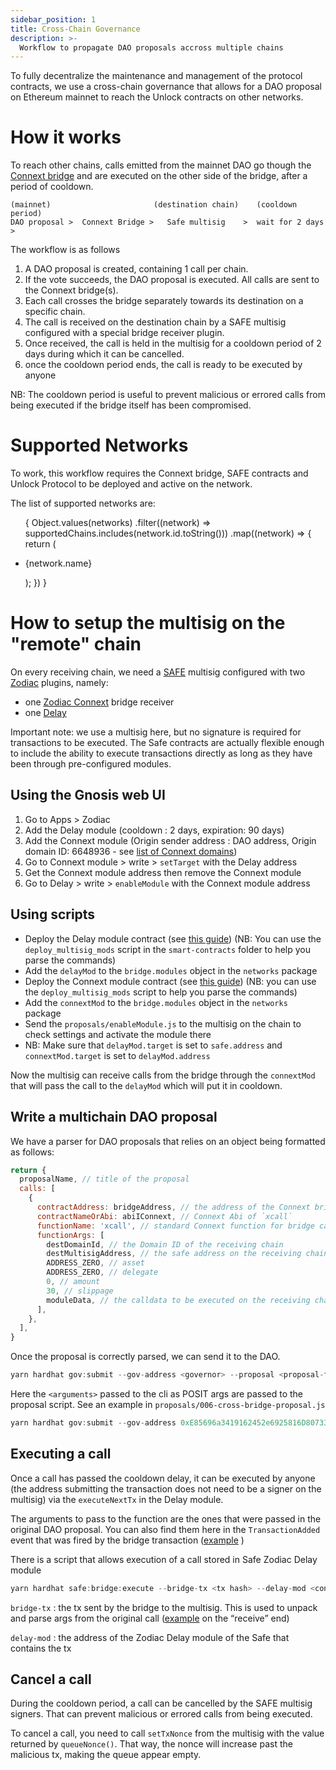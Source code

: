 ```yaml
---
sidebar_position: 1
title: Cross-Chain Governance
description: >-
  Workflow to propagate DAO proposals accross multiple chains
---
```



To fully decentralize the maintenance and management of the protocol contracts, we use a cross-chain governance that allows for a DAO proposal on Ethereum mainnet to reach the Unlock contracts on other networks.

# How it works

To reach other chains, calls emitted from the mainnet DAO go though the [Connext bridge](https://www.connext.network/) and are executed on the other side of the bridge, after a period of cooldown.

```
(mainnet)                       (destination chain)    (cooldown period)
DAO proposal >  Connext Bridge >   Safe multisig    >  wait for 2 days   >
```

The workflow is as follows

1. A DAO proposal is created, containing 1 call per chain.
2. If the vote succeeds, the DAO proposal is executed. All calls are sent to the Connext bridge(s).
3. Each call crosses the bridge separately towards its destination on a specific chain.
4. The call is received on the destination chain by a SAFE multisig configured with a special bridge receiver plugin.
5. Once received, the call is held in the multisig for a cooldown period of 2 days during which it can be cancelled.
6. once the cooldown period ends, the call is ready to be executed by anyone

NB: The cooldown period is useful to prevent malicious or errored calls from being executed if the bridge itself has been compromised.


# Supported Networks

To work, this workflow requires the Connext bridge, SAFE contracts and Unlock Protocol to be deployed 
and active on the network.

The list of supported networks are:





<ul>
{
Object.values(networks)
  .filter((network) => supportedChains.includes(network.id.toString()))
  .map((network) => {
  return (
    <li key={network.id}>
      <p>{network.name}</p>
    </li>
  );  
})
}
</ul>


# How to setup the multisig on the "remote" chain

On every receiving chain, we need a [SAFE](https://safe.global/) multisig configured with two [Zodiac](https://zodiac.wiki/index.php/ZODIAC.WIKI) plugins, namely:

- one [Zodiac Connext](https://github.com/gnosis/zodiac-module-connext/) bridge receiver
- one [Delay](https://zodiac.wiki/index.php/Category:Delay_Modifier)

Important note: we use a multisig here, but no signature is required for transactions to be executed. The Safe contracts are actually flexible enough to include the ability to execute transactions directly as long as they have been through pre-configured modules. 

## Using the Gnosis web UI

1. Go to Apps > Zodiac
2. Add the Delay module (cooldown : 2 days, expiration: 90 days)
3. Add the Connext module (Origin sender address : DAO address, Origin domain ID: 6648936 - see [list of Connext domains](https://docs.connext.network/resources/deployments#ethereum))
4. Go to Connext module > write > `setTarget` with the Delay address
5. Get the Connext module address then remove the Connext module
6. Go to Delay > write > `enableModule` with the Connext module address

## Using scripts 


- Deploy the Delay module contract (see [this guide](https://github.com/gnosis/zodiac-modifier-delay/blob/main/docs/setup_guide.md)) 
(NB: You can use the `deploy_multisig_mods` script in the `smart-contracts` folder to help you parse the commands)
- Add the `delayMod` to the `bridge.modules` object in the `networks` package
- Deploy the Connext module contract (see [this guide](https://github.com/gnosis/zodiac-modifier-delay/blob/main/docs/setup_guide.md)) (NB: you can use the `deploy_multisig_mods` script to help you parse the commands)
- Add the `connextMod` to the `bridge.modules` object in the `networks` package
- Send the `proposals/enableModule.js` to the multisig on the chain to check settings and activate the module there
- NB: Make sure that `delayMod.target` is set to `safe.address` and `connextMod.target` is set to `delayMod.address`

Now the multisig can receive calls from the bridge through the `connextMod` that will pass the call to the `delayMod` which will put it in cooldown.

## Write a multichain DAO proposal

We have a parser for DAO proposals that relies on an object being formatted as follows:

```jsx
return {
  proposalName, // title of the proposal
  calls: [
    {
      contractAddress: bridgeAddress, // the address of the Connext bridge
      contractNameOrAbi: abiIConnext, // Connext Abi of `xcall`
      functionName: 'xcall', // standard Connext function for bridge call
      functionArgs: [
        destDomainId, // the Domain ID of the receiving chain
        destMultisigAddress, // the safe address on the receiving chain
        ADDRESS_ZERO, // asset
        ADDRESS_ZERO, // delegate
        0, // amount
        30, // slippage
        moduleData, // the calldata to be executed on the receiving chain
      ],
    },
  ],
}
```

Once the proposal is correctly parsed, we can send it to the DAO.

```jsx
yarn hardhat gov:submit --gov-address <governor> --proposal <proposal-filepath> --network gnosis <arguments>
```

Here the `<arguments>` passed to the cli as POSIT args are passed to the proposal script. See an example in `proposals/006-cross-bridge-proposal.js`

```jsx
yarn hardhat gov:submit --gov-address 0xE85696a3419162452e6925816D8073374e4190b7 --proposal proposals/006-cross-bridge-proposal.js --network gnosis 137 0xfa2709Aa98F051c4190d70dE38F7c7A330c60ab7 0x2411336105D4451713d23B5156038A48569EcE3a
```

## Executing a call

Once a call has passed the cooldown delay, it can be executed by anyone (the address submitting the transaction does not need to be a signer on the multisig) via the `executeNextTx` in the Delay module.

The arguments to pass to the function are the ones that were passed in the original DAO proposal. You can also find them here in the `TransactionAdded` event that was fired by the bridge transaction ([example](https://polygonscan.com/tx/0xc7bb22753a6c9fccb9c389cd2c3108361f6ed9d3e069134844842d63cdd24ca9#eventlog) )

There is a script that allows execution of a call stored in Safe Zodiac Delay module

```jsx
yarn hardhat safe:bridge:execute --bridge-tx <tx hash> --delay-mod <contract address> --network <network name>
```

`bridge-tx` : the tx sent by the bridge to the multisig. This is used to unpack and parse args from the original call ([example](https://connextscan.io/tx/0xb24ccc8a014be54acfe764f86c04ca9ec7669a8aaafb38610b1cc029a37379a2) on the “receive” end)

`delay-mod` : the address of the Zodiac Delay module of the Safe that contains the tx

## Cancel a call

During the cooldown period, a call can be cancelled by the SAFE multisig signers. That can prevent malicious or errored calls from being executed. 

To cancel a call, you need to call `setTxNonce` from the multisig with the value returned by `queueNonce()`. That way, the nonce will increase past the malicious tx, making the queue appear empty.
